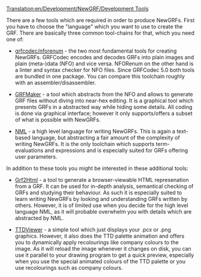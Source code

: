 [[Translation:en/Development/NewGRF/Development Tools]]

There are a few tools which are required in order to produce NewGRFs. First you have to choose the "language" which you want to use to create the GRF. There are basically three common tool-chains for that, which you need one of:

* [http://www.openttd.org/download-grfcodec grfcodec/nforenum] - the two most fundamental tools for creating NewGRFs. GRFCodec encodes and decodes GRFs into plain images and plain (meta-)data (NFO) and vice versa. NFORenum on the other hand is a linter and syntax checker for NFO files. Since GRFCodec 5.0 both tools are bundled in one package. You can compare this toolchain roughly with an assembler/disassembler.

* [http://www.tt-forums.net/viewtopic.php?f=68&t=10167 GRFMaker] - a tool which abstracts from the NFO and allows to generate GRF files without diving into near-hex editing. It is a graphical tool which presents GRFs in a abstracted way while hiding some details. All coding is done via graphical interface; however it only supports/offers a subset of what is possible with NewGRFs.

* [http://dev.openttdcoop.org/projects/nml NML] - a high level language for writing NewGRFs. This is again a text-based language, but abstracting a fair amount of the complexity of writing NewGRFs. It is the only toolchain which supports term-evaluations and expressions and is especially suited for GRFs offering user parameters.

In addition to these tools you might be interested in these additional tools:

* [http://dev.openttdcoop.org/projects/grf2html Grf2Html] - a tool to generate a browser-viewable HTML represenation from a GRF. It can be used for in-depth analysis, semantical checking of GRFs and studying their behaviour. As such it is especially suited to learn writing NewGRFs by looking and understanding GRFs written by others. However, it is of limited use when you decide for the high level language NML, as it will probable overwhelm you with details which are abstracted by NML.

* [http://dev.openttdcoop.org/projects/ttdviewer TTDViewer] - a simple tool which just displays your .pcx or .png graphics. However, it also does the TTD palette animation and offers you to dynamically apply recolourings like company colours to the image. As it will reload the image whenever it changes on disk, you can use it parallel to your drawing program to get a quick preview, especially when you use the special animated colours of the TTD palette or you use recolourings such as company colours.